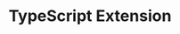 ---
id: "ts_tf_easy_019"
questionType: "TRUE_FALSE"
title: "TypeScript Extension"
statement: "TypeScript files use the .ts extension."
difficulty: "EASY"
category: "Type Script"
correctAnswer: true
explanation: ".ts is the standard file extension for TypeScript source files."
---